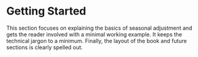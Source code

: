 # Getting Started

This section focuses on explaining the basics of seasonal adjustment and gets the reader involved with a minimal working example.
It keeps the technical jargon to a minimum.
Finally, the layout of the book and future sections is clearly spelled out.


